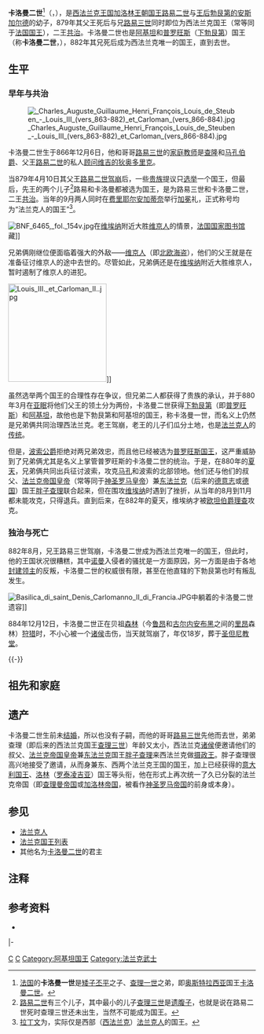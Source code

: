 {{refimprove|time=2015-02-06T09:48:53+00:00}}
{{Expand|time=2014-08-14}}

{{Infobox royalty
| name         = 卡洛曼二世<br />Carloman II
| title        = '''[[法国君主列表|西法兰克国王]]'''
| image        = Carloman II of France.jpg
| imgw         = 200px
| caption      = 卡洛曼二世
| succession   = [[法国君主列表|西法兰克国王]]
| reign        = 879年4月10日—884年12月12日
| coronation   = 879年9月4日（[[费里耶尔安加蒂奈|费里耶尔安加蒂奈]]）
| predecessor  = [[路易二世_(西法兰克)|路易二世]]<br />[[路易三世_(西法兰克)|路易三世]]''（882年）''
| successor    = [[胖子查理|胖子查理]]
| spouses      = 无
| issue        = 无
| house        = [[加洛林王朝|加洛林王朝]]
| house-type   = 王朝
| father       = [[路易二世_(西法兰克)|路易二世]]
| mother       = [[勃艮第的安斯加尔德|勃艮第的安斯加尔德]]
| birth_date   = 866年12月6日
| birth_place  = 
| death_date   = {{death date and age|df=yes|884|12|12|866|12|6}}
| death_place  = [[法国|法国]][[利翁拉福雷|利翁拉福雷]]
| burial_date  = 
| burial_place = [[圣但尼圣殿|圣但尼圣殿]]
| religion     = [[罗马天主教|罗马天主教]]
}}

'''卡洛曼二世'''<ref>[[法国|法国]]的'''卡洛曼一世'''是[[丕平|矮子丕平]]之子、[[查理大帝|查理一世]]之弟，即[[奥斯特拉西亚|奥斯特拉西亚]]国王[[卡洛曼二世_(奥斯特拉西亚)|卡洛曼二世]]。</ref>（'''{{lang-fr|Carloman II}}'''，{{bd|866年|12月6日|884年|12月12日|catIdx=C}}），是[[西法兰克王国|西法兰克王国]][[加洛林王朝|加洛林王朝]][[国王|国王]][[路易二世_(西法兰克)|路易二世]]与[[王后|王后]][[勃艮第的安斯加尔德|勃艮第的安斯加尔德]]的幼子，879年其父王死后与兄[[路易三世_(西法兰克)|路易三世]]同时即位为西法兰克国王（常等同于[[法国国王|法国国王]]），二王[[共治|共治]]。卡洛曼二世也是[[阿基坦|阿基坦]]和[[普罗旺斯|普罗旺斯]]（[[下勃艮第|下勃艮第]]）国王（称'''卡洛曼二世'''，'''{{lang-fr|Carloman II}}'''），882年其兄死后成为西法兰克唯一的国王，直到去世。

== 生平 ==

=== 早年与共治 ===

[[File:_Charles_Auguste_Guillaume_Henri_François_Louis_de_Steuben_-_Louis_III_(vers_863-882)_et_Carloman_(vers_866-884).jpg|thumb]]

卡洛曼二世生于866年12月6日，他和哥哥[[路易三世_(西法兰克)|路易三世]]的[[家庭教师|家庭教师]]是[[查隆伯爵|查隆]]和[[马孔伯爵|马孔伯爵]]、父王[[路易二世_(西法兰克)|路易二世]]的私人[[顾问|顾问]][[维吉的狄奥多里克|维吉的狄奥多里克]]。

当879年4月10日其父王[[路易二世_(西法兰克)|路易二世]][[驾崩|驾崩]]后，一些[[贵族|贵族]]提议只[[选举|选举]]一个国王，但最后，先王的两个儿子<ref>[[路易二世_(西法兰克)|路易二世]]有三个儿子，其中最小的儿子[[查理三世_(西法兰克)|查理三世]]是[[遗腹子|遗腹子]]，也就是说在路易二世死时查理三世还未出生，当然不可能成为国王。</ref>路易和卡洛曼都被选为国王，是为路易三世和卡洛曼二世，二王[[共治|共治]]。当年的9月两人同时在[[费里耶尔安加蒂奈|费里耶尔安加蒂奈]]举行[[加冕|加冕]]礼，正式称号均为“法兰克人的国王”<ref>[[拉丁文|拉丁文]]为'''{{lang|la|Rex Francorum}}'''，实际仅是西部（[[西法兰克|西法兰克]]）[[法兰克人|法兰克人]]的国王。</ref>。

[[File:BNF_6465,_fol._154v.jpg|thumb]]在[[维埃纳|维埃纳]]附近大胜[[维京人|维京人]]的情景，[[法国国家图书馆|法国国家图书馆]]藏]]

兄弟俩刚继位便面临着强大的外敌——[[维京人|维京人]]（即[[北欧|北欧]][[海盗|海盗]]），他们的父王就是在准备征讨维京人的途中去世的。尽管如此，兄弟俩还是在[[维埃纳|维埃纳]]附近大胜维京人，暂时遏制了维京人的进犯。

[[File:Louis_III._et_Carloman_II..jpg|200px]]]]

虽然选举两个国王的合理性存在争议，但兄弟二人都获得了贵族的承认，并于880年3月在[[亚眠|亚眠]]将他们父王的领土分为两份，卡洛曼二世获得[[下勃艮第|下勃艮第]]（即[[普罗旺斯|普罗旺斯]]）和[[阿基坦|阿基坦]]，故他也是下勃艮第和阿基坦的国王，称卡洛曼一世，而名义上仍然是兄弟俩共同治理西法兰克。老王驾崩，老王的儿子们瓜分土地，也是[[法兰克人|法兰克人]]的[[传统|传统]]。

但是，[[普罗旺斯的波索|波索]][[公爵|公爵]]拒绝对两兄弟效忠，而且他已经被选为[[勃艮第统治者列表|普罗旺斯国王]]，这严重威胁到了兄弟俩尤其是名义上掌管普罗旺斯的卡洛曼二世的统治。于是，在880年的[[夏天|夏天]]，兄弟俩共同出兵征讨波索，攻克[[马孔|马孔]]和波索的北部领地。他们还与他们的叔父、[[法兰克帝国|法兰克帝国]][[皇帝|皇帝]]（常等同于[[神圣罗马皇帝|神圣罗马皇帝]]）兼[[东法兰克|东法兰克]]（后来的[[德意志|德意志]]或[[德国|德国]]）国王[[胖子查理|胖子查理]]联合起来，但在围攻[[维埃纳|维埃纳]]时遇到了挫折，从当年的8月到11月都未能攻克，只得退兵。直到后来，在882年的夏天，维埃纳才被[[欧坦伯爵|欧坦伯爵]][[欧坦的理查|理查]]攻克。

=== 独治与死亡 ===

882年8月，兄王路易三世驾崩，卡洛曼二世成为西法兰克唯一的国王，但此时，他的王国状况很糟糕，其中[[诺曼人|诺曼]]入侵者的骚扰是一方面原因，另一方面是由于各地[[封建|封建]][[领主|领主]]的反叛，卡洛曼二世的权威很有限，甚至在他直辖的下勃艮第也时有叛乱发生。

[[File:Basilica_di_saint_Denis_Carlomanno_II_di_Francia.JPG|left]]中躺着的卡洛曼二世遗容]]

884年12月12日，卡洛曼二世正在贝祖[[森林|森林]]（今[[鲁昂|鲁昂]]和[[古尔内安布黑|古尔内安布黑]]之间的[[里昂|里昂]]森林）[[狩猎|狩猎]]时，不小心被一个[[诸侯|诸侯]]击伤，当天就驾崩了，年仅18岁，葬于[[圣但尼教堂|圣但尼教堂]]。

{{-}}

== 祖先和家庭 ==

{{familytree/start}}
{{familytree|CH2|y|ORL| |ANF|y|ANM|CH2=[[查理二世_(西法兰克)|查理二世]]（823年—877年）<br />[[法国君主列表|西法兰克国王]] (840年 - 877年在位）<br />[[神圣罗马帝国皇帝|法兰克皇帝]]（875年—877年在位）|ORL=[[奥尔良的厄门特鲁德|奥尔良的厄门特鲁德]]<br />（825年—869年）|ANF=外祖父（未知）|ANM=外祖母（未知）}}
{{familytree| | | |!| | | | | | | |!| | | |}}
{{familytree| | |LO2|~|~|y|~|~|AND|LO2=[[路易二世_(西法兰克)|路易二世]]（846年—879年）<br />[[法国君主列表|西法兰克国王]]（877年—879年在位）|AND=[[勃艮第的安斯加尔德|勃艮第的安斯加尔德]]<br />（826年—882年）}}
{{familytree| | | | | | | |!| | | | | | | |}}
{{familytree| | | | | | |CA2| | | | | |CA2='''卡洛曼二世'''}}
{{familytree/end}}

== 遗产 ==

卡洛曼二世生前未[[结婚|结婚]]，所以也没有子嗣，而他的哥哥[[路易三世_(西法兰克)|路易三世]]先他而去世，弟弟查理（即后来的西法兰克国王[[查理三世_(西法兰克)|查理三世]]）年龄又太小，西法兰克[[诸侯|诸侯]]便邀请他们的叔父、[[法兰克帝国|法兰克帝国]][[皇帝|皇帝]]兼[[东法兰克|东法兰克]]国王[[胖子查理|胖子查理]]来西法兰克做[[摄政王|摄政王]]。胖子查理很高兴地接受了邀请，从而身兼东、西两个法兰克王国的国王，加上已经获得的[[意大利国王|意大利国王]]、[[洛林|洛林]]（[[罗泰凌吉亚|罗泰凌吉亚]]）国王等头衔，他在形式上再次统一了久已分裂的法兰克帝国（即[[查理曼帝国|查理曼帝国]]或[[加洛林帝国|加洛林帝国]]，被看作[[神圣罗马帝国|神圣罗马帝国]]的前身或本身）。

== 参见 ==

* [[法兰克人|法兰克人]]
* [[法兰克国王列表|法兰克国王列表]]
* 其他名为[[卡洛曼二世|卡洛曼二世]]的君主

== 注释 ==

{{Reflist}}

== 参考资料 ==

* {{1911}}

{{start box}}
{{s-hou|[[加洛林王朝|加洛林王朝]]|866年|12月6日|884年|12月12日}}
{{s-reg}}
{{s-bef|rows=2|before=父[[路易二世_(西法兰克)|路易二世]]}}
{{s-ttl|title=[[法国君主列表|西法兰克国王]]卡洛曼二世|years=879年4月10日—884年12月12日<br /><small>879年4月10日—882年8月5日与兄[[路易三世_(西法兰克)|路易三世]]共治<br />882年8月5日—884年12月12日单独执政</small>}}
{{s-aft|rows=2|after=叔父[[胖子查理|胖子查理]]}}
|-
{{s-ttl|title=[[阿基坦公爵列表|阿基坦]]与[[勃艮第统治者列表|下勃艮第国王]]卡洛曼一世|years=880年3月—884年12月12日}}
{{end box}}
{{法國國家元首}}
{{Authority control}}

[[Category:西法兰克国王|C]]
[[Category:卡洛林王朝|C]]
[[Category:阿基坦国王|Category:阿基坦国王]]
[[Category:法兰克武士|Category:法兰克武士]]